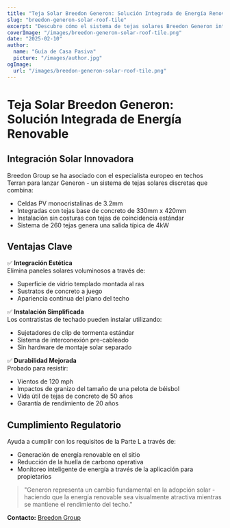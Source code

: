 ```yaml
---
title: "Teja Solar Breedon Generon: Solución Integrada de Energía Renovable"
slug: "breedon-generon-solar-roof-tile"
excerpt: "Descubre cómo el sistema de tejas solares Breedon Generon integra la generación de energía renovable con la estética de techos tradicionales."
coverImage: "/images/breedon-generon-solar-roof-tile.png"
date: "2025-02-10"
author:
  name: "Guía de Casa Pasiva"
  picture: "/images/author.jpg"
ogImage:
  url: "/images/breedon-generon-solar-roof-tile.png"
---
```


# Teja Solar Breedon Generon: Solución Integrada de Energía Renovable

## Integración Solar Innovadora

Breedon Group se ha asociado con el especialista europeo en techos Terran para lanzar Generon - un sistema de tejas solares discretas que combina:

- Celdas PV monocristalinas de 3.2mm
- Integradas con tejas base de concreto de 330mm x 420mm
- Instalación sin costuras con tejas de coincidencia estándar
- Sistema de 260 tejas genera una salida típica de 4kW

## Ventajas Clave

✅ **Integración Estética**  
Elimina paneles solares voluminosos a través de:
- Superficie de vidrio templado montada al ras
- Sustratos de concreto a juego
- Apariencia continua del plano del techo

✅ **Instalación Simplificada**  
Los contratistas de techado pueden instalar utilizando:
- Sujetadores de clip de tormenta estándar
- Sistema de interconexión pre-cableado
- Sin hardware de montaje solar separado

✅ **Durabilidad Mejorada**  
Probado para resistir:
- Vientos de 120 mph
- Impactos de granizo del tamaño de una pelota de béisbol
- Vida útil de tejas de concreto de 50 años
- Garantía de rendimiento de 20 años

## Cumplimiento Regulatorio

Ayuda a cumplir con los requisitos de la Parte L a través de:
- Generación de energía renovable en el sitio
- Reducción de la huella de carbono operativa
- Monitoreo inteligente de energía a través de la aplicación para propietarios

> "Generon representa un cambio fundamental en la adopción solar - haciendo que la energía renovable sea visualmente atractiva mientras se mantiene el rendimiento del techo."  

**Contacto:** [Breedon Group](https://www.breedongroup.com)